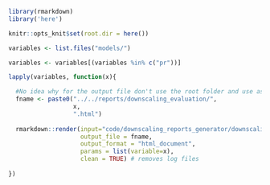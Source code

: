 ```r
library(rmarkdown)
library('here')

knitr::opts_knit$set(root.dir = here())
```

```r
variables <- list.files("models/")

variables <- variables[(variables %in% c("pr"))]

lapply(variables, function(x){

  #No idea why for the output file don't use the root folder and use as reference the ocation of the rmd file
  fname <- paste0("../../reports/downscaling_evaluation/",
                  x, 
                  ".html") 
   
  rmarkdown::render(input="code/downscaling_reports_generator/downscaling.Rmd", 
                    output_file = fname,
                    output_format = "html_document",
                    params = list(variable=x),
                    clean = TRUE) # removes log files   
  
})
```